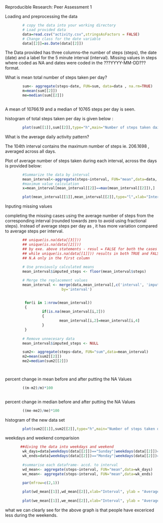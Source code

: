 
Reproducible Research: Peer Assessment 1

Loading and preprocessing the data

```r
        # copy the data into your working directory
        # Load provided data
        data=read.csv("activity.csv",stringsAsFactors = FALSE)
        # Change class for the date variable
        data[[2]]=as.Date(data[[2]])
```

The Data provided has three columns--the number of steps (steps), the date (date) and a label for the 5 minute interval (interval). Missing values in steps where coded as NA and dates were coded in the ???YYYY-MM-DD??? format.

What is mean total number of steps taken per day?

```r
        
        sum<- aggregate(steps~date, FUN=sum, data=data , na.rm=TRUE)
        m=mean(sum[[2]])
        me=median(sum[[2]])
        
```

A mean of 10766.19 and a median of 10765 steps per day is seen.

histogram of total steps taken per day is given below :

```r
        plot(sum[[1]],sum[[2]],type="h",main="Number of steps taken daily", xlab= "Date",ylab="No. of steps taken")
```

What is the average daily activity pattern?

The 104th interval contains the maximum number of steps ie. 206.1698 , averaged across all days.

Plot of average number of steps taken during each interval, across the days is provided below: 

```r
        #Summarize the data by interval
        mean_interval<-aggregate(steps~interval, FUN="mean",data=data, na.rm=TRUE)
        #maximum value calculation
        x=mean_interval[mean_interval[[2]]==max(mean_interval[[2]]),]

        plot(mean_interval[[1]],mean_interval[[2]],type="l",xlab="Interval", ylab = "Average steps per interval",main=" Average of steps taken for each interval")
```


Inputing missing values

completing the missing cases using the average number of steps from the corresponding interval (rounded towards zero to avoid using fractional steps). Instead of average steps per day as , it has more variation compared to average steps per interval.

```r
        ## unique(is.na(data[[3]]))
        ## unique(is.na(data[[2]]))
        ## by exe. above statements - resul = FALSE for both the cases
        ## while unique(is.na(data[[1]])) results in both TRUE and FALSE
        ## N.A only in the first column
        
        # Use previously calculated means
        mean_interval$imputed_steps <- floor(mean_interval$steps)

        # Merge the replacement values
        mean_interval <- merge(data,mean_interval[,c('interval', 'imputed_steps')],
                          by='interval')

     
         for(i in 1:nrow(mean_interval))
         {
                 if(is.na(mean_interval[i,2]))
                 {
                         mean_interval[i,2]=mean_interval[i,4]
                 }
         }
        
        # Remove unnecesary data
        mean_interval$imputed_steps <- NULL

        sum2<- aggregate(steps~date, FUN="sum",data=mean_interval)
        m2=mean(sum2[[2]])
        me2=median(sum2[[2]])

        
```

percent change in mean  before and after putting the NA Values

```r
        ((m-m2)/m)*100
        
```

percent change in median before and after putting the NA Values

```r
        ((me-me2)/me)*100
```

histogram of the new data set 

```r
        plot(sum2[[1]],sum2[[2]],type="h",main="Number of steps taken daily (added values)", xlab= "Date" ,ylab="No. of steps taken")
```

weekdays and weekend comparision

```r
       ##diving the data into weekdays and weekend
        wk_days=data[weekdays(data[[2]])=="Sunday"|weekdays(data[[2]])=="Saturday",]
        wk_ends=data[weekdays(data[[2]])=="Monday"|weekdays(data[[2]])=="Tuesday"|weekdays(data[[2]])=="Wednesday"|weekdays(data[[2]])=="Thursday"|weekdays(data[[2]])=="Friday",]
        
        #summarise each dataframe- accd. to interval
        wd_mean<- aggregate(steps~interval, FUN="mean",data=wk_days)
        we_mean<- aggregate(steps~interval, FUN="mean",data=wk_ends)
        
        par(mfrow=c(2,1))

        plot(wd_mean[[1]],wd_mean[[2]],xlab="Interval", ylab = "Average steps per interval",main=" Average of steps taken for each interval-weekdays",type="l")
        
        plot(we_mean[[1]],we_mean[[2]],xlab="Interval", ylab = "Average steps per interval",main=" Average of steps taken for each interval-weekends",type="l")

```

what we can clearly see for the above graph is that people have excericed less during the weekends.
